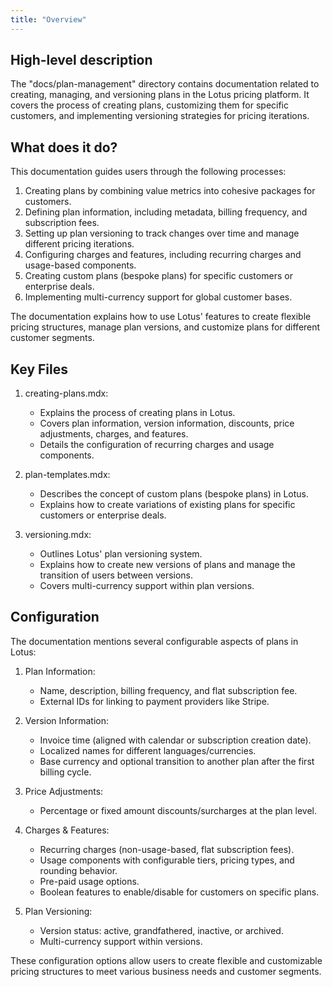 ```yaml
---
title: "Overview"
---
```


## High-level description

The "docs/plan-management" directory contains documentation related to creating, managing, and versioning plans in the Lotus pricing platform. It covers the process of creating plans, customizing them for specific customers, and implementing versioning strategies for pricing iterations.

## What does it do?

This documentation guides users through the following processes:

1. Creating plans by combining value metrics into cohesive packages for customers.
2. Defining plan information, including metadata, billing frequency, and subscription fees.
3. Setting up plan versioning to track changes over time and manage different pricing iterations.
4. Configuring charges and features, including recurring charges and usage-based components.
5. Creating custom plans (bespoke plans) for specific customers or enterprise deals.
6. Implementing multi-currency support for global customer bases.

The documentation explains how to use Lotus' features to create flexible pricing structures, manage plan versions, and customize plans for different customer segments.

## Key Files

1. creating-plans.mdx:
   - Explains the process of creating plans in Lotus.
   - Covers plan information, version information, discounts, price adjustments, charges, and features.
   - Details the configuration of recurring charges and usage components.

2. plan-templates.mdx:
   - Describes the concept of custom plans (bespoke plans) in Lotus.
   - Explains how to create variations of existing plans for specific customers or enterprise deals.

3. versioning.mdx:
   - Outlines Lotus' plan versioning system.
   - Explains how to create new versions of plans and manage the transition of users between versions.
   - Covers multi-currency support within plan versions.

## Configuration

The documentation mentions several configurable aspects of plans in Lotus:

1. Plan Information:
   - Name, description, billing frequency, and flat subscription fee.
   - External IDs for linking to payment providers like Stripe.

2. Version Information:
   - Invoice time (aligned with calendar or subscription creation date).
   - Localized names for different languages/currencies.
   - Base currency and optional transition to another plan after the first billing cycle.

3. Price Adjustments:
   - Percentage or fixed amount discounts/surcharges at the plan level.

4. Charges & Features:
   - Recurring charges (non-usage-based, flat subscription fees).
   - Usage components with configurable tiers, pricing types, and rounding behavior.
   - Pre-paid usage options.
   - Boolean features to enable/disable for customers on specific plans.

5. Plan Versioning:
   - Version status: active, grandfathered, inactive, or archived.
   - Multi-currency support within versions.

These configuration options allow users to create flexible and customizable pricing structures to meet various business needs and customer segments.